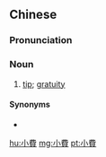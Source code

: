 {{also|小费}}
==Chinese==
{{zh-forms|s=小费}}

===Pronunciation===
{{zh-pron
|m=xiǎofèi
|c=siu2 fai3
|mn=sió-hùi
|cat=n
}}

===Noun===
{{zh-noun}}

# [[tip]]; [[gratuity]]

====Synonyms====
* {{zh-l|小賬}}

[[hu:小費]]
[[mg:小費]]
[[pt:小費]]